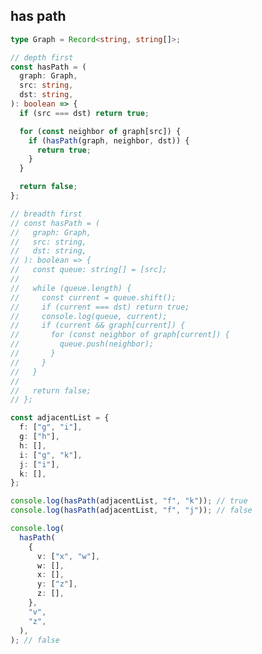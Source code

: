 
## has path

```ts
type Graph = Record<string, string[]>;

// depth first
const hasPath = (
  graph: Graph,
  src: string,
  dst: string,
): boolean => {
  if (src === dst) return true;

  for (const neighbor of graph[src]) {
    if (hasPath(graph, neighbor, dst)) {
      return true;
    }
  }

  return false;
};

// breadth first
// const hasPath = (
//   graph: Graph,
//   src: string,
//   dst: string,
// ): boolean => {
//   const queue: string[] = [src];
//
//   while (queue.length) {
//     const current = queue.shift();
//     if (current === dst) return true;
//     console.log(queue, current);
//     if (current && graph[current]) {
//       for (const neighbor of graph[current]) {
//         queue.push(neighbor);
//       }
//     }
//   }
//
//   return false;
// };

const adjacentList = {
  f: ["g", "i"],
  g: ["h"],
  h: [],
  i: ["g", "k"],
  j: ["i"],
  k: [],
};

console.log(hasPath(adjacentList, "f", "k")); // true
console.log(hasPath(adjacentList, "f", "j")); // false

console.log(
  hasPath(
    {
      v: ["x", "w"],
      w: [],
      x: [],
      y: ["z"],
      z: [],
    },
    "v",
    "z",
  ),
); // false
```
